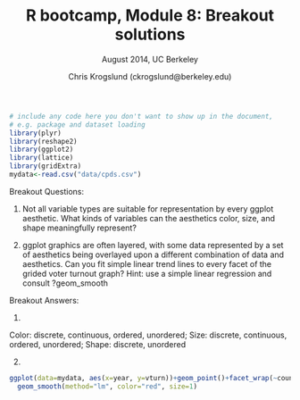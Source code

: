 % R bootcamp, Module 8: Breakout solutions
% August 2014, UC Berkeley
% Chris Krogslund (ckrogslund@berkeley.edu)

```r
# include any code here you don't want to show up in the document,
# e.g. package and dataset loading
library(plyr)
library(reshape2)
library(ggplot2)
library(lattice)
library(gridExtra)
mydata<-read.csv("data/cpds.csv")
```

Breakout Questions:

1) Not all variable types are suitable for representation by every ggplot aesthetic.  What kinds of variables can the aesthetics color, size, and shape meaningfully represent? 

2) ggplot graphics are often layered, with some data represented by a set of aesthetics being overlayed upon a different combination of data and aesthetics.  Can you fit simple linear trend lines to every facet of the grided voter turnout graph?  Hint: use a simple linear regression and consult ?geom_smooth

Breakout Answers:

1) 

Color: discrete, continuous, ordered, unordered; 
Size: discrete, continuous, ordered, unordered; 
Shape: discrete, unordered

2) 

```r
ggplot(data=mydata, aes(x=year, y=vturn))+geom_point()+facet_wrap(~country)+
  geom_smooth(method="lm", color="red", size=1)
```


